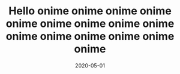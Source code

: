 ---
title: Hello onime onime onime onime onime onime onime onime onime onime onime onime onime onime onime 
slug: onime
date: 2020-05-01
postImage: tyan.png
description: hi, i am seo description
---